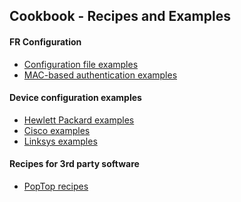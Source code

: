 ==Cookbook - Recipes and Examples==

==== FR Configuration ====
* [[Configuration files|Configuration file examples]]
* [[Mac-Auth|MAC-based authentication examples]]

==== Device configuration examples ====
* [[HP|Hewlett Packard examples]]
* [[Cisco|Cisco examples]]
* [[Linksys|Linksys examples]]

==== Recipes for 3rd party software ====
* [[PopTop|PopTop recipes]]